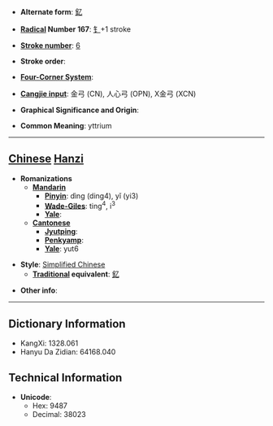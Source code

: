 * '''Alternate form''': [[釔]]

* '''[[Wiktionary:Chinese radical index| Radical]] Number 167''': [[Wiktionary:Chinese radical index 钅|钅]]+1 stroke

* '''[[Wiktionary:Chinese total strokes index|Stroke number]]''': [[Wiktionary:Chinese total strokes index 6|6]]

* '''Stroke order''': 

* '''[[Wiktionary:Chinese four corner index|Four-Corner System]]''': 

* '''[[Wiktionary:Chinese Cangjie index|Cangjie input]]''': 金弓 (CN), 人心弓 (OPN), X金弓 (XCN)

* '''Graphical Significance and Origin''': 

* '''Common Meaning''': yttrium

----

== [[Chinese]] [[Hanzi]] ==

* '''Romanizations'''
** '''[[Mandarin]]'''
*** '''[[Pinyin]]''': dìng (ding4), yǐ (yi3)
*** '''[[Wade-Giles]]''': ting<sup>4</sup>, i<sup>3</sup>
*** '''[[Yale]]''': 
** '''[[Cantonese]]'''
*** '''[[Jyutping]]''':
*** '''[[Penkyamp]]''': 
*** '''[[Yale]]''': yut6

* '''Style''': [[Simplified Chinese]] 
** '''[[Traditional Chinese|Traditional]] equivalent''': [[釔]]

* '''Other info''': 

----

== Dictionary Information ==

* KangXi: 1328.061
* Hanyu Da Zidian: 64168.040

== Technical Information ==

* '''Unicode''':
** Hex: 9487
** Decimal: 38023